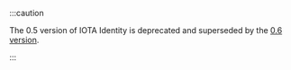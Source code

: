 :::caution

The 0.5 version of IOTA Identity is deprecated and superseded by the <a href="https://wiki.iota.org/identity.rs/introduction/">0.6 version</a>.

:::
